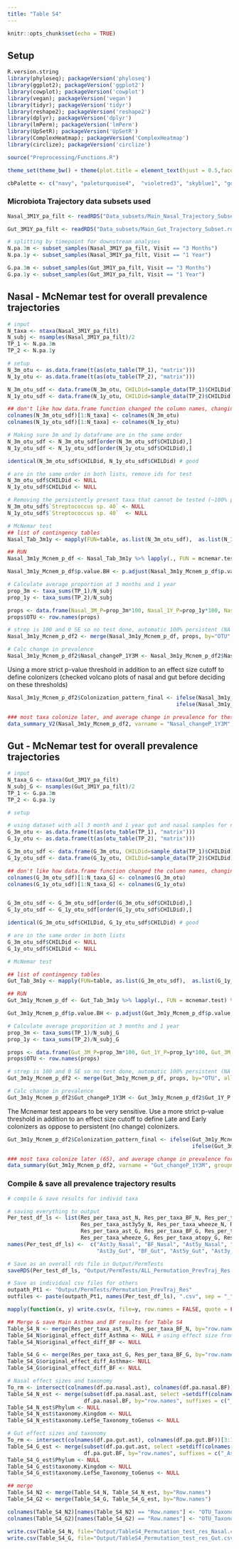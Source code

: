 ```yaml
---
title: "Table S4"
---
```



```r
knitr::opts_chunk$set(echo = TRUE)
```


## Setup 

```r
R.version.string
library(phyloseq); packageVersion('phyloseq')
library(ggplot2); packageVersion('ggplot2')
library(cowplot); packageVersion('cowplot')
library(vegan); packageVersion('vegan')
library(tidyr); packageVersion('tidyr')
library(reshape2); packageVersion('reshape2')
library(dplyr); packageVersion('dplyr')  
library(lmPerm); packageVersion('lmPerm')
library(UpSetR); packageVersion('UpSetR')
library(ComplexHeatmap); packageVersion('ComplexHeatmap')
library(circlize); packageVersion('circlize')

source("Preprocessing/Functions.R")
```

```r
theme_set(theme_bw() + theme(plot.title = element_text(hjust = 0.5,face = "bold"), strip.text.x = element_text(size = 11), strip.background = element_rect(colour="white", fill="white"), panel.grid.major = element_blank(), panel.grid.minor = element_blank(), text = element_text(size=12), axis.text = element_text(color="black", size=12), legend.key.size = unit(0.5,"cm")))

cbPalette <- c("navy", "paleturquoise4",  "violetred3", "skyblue1", "goldenrod3")
```

### Microbiota Trajectory data subsets used
```r
Nasal_3M1Y_pa_filt <- readRDS("Data_subsets/Main_Nasal_Trajectory_Subset.rds") # Prevalence dataset

Gut_3M1Y_pa_filt <- readRDS("Data_subsets/Main_Gut_Trajectory_Subset.rds") # Prevalence dataset
```

```r
# splitting by timepoint for downstream analyses
N.pa.3m <- subset_samples(Nasal_3M1Y_pa_filt, Visit == "3 Months")
N.pa.1y <- subset_samples(Nasal_3M1Y_pa_filt, Visit == "1 Year")

G.pa.3m <- subset_samples(Gut_3M1Y_pa_filt, Visit == "3 Months")
G.pa.1y <- subset_samples(Gut_3M1Y_pa_filt, Visit == "1 Year")
```

## Nasal - McNemar test for overall prevalence trajectories

```r
# input
N_taxa <- ntaxa(Nasal_3M1Y_pa_filt)
N_subj <- nsamples(Nasal_3M1Y_pa_filt)/2
TP_1 <- N.pa.3m
TP_2 <- N.pa.1y

# setup
N_3m_otu <- as.data.frame(t(as(otu_table(TP_1), "matrix")))
N_1y_otu <- as.data.frame(t(as(otu_table(TP_2), "matrix")))

N_3m_otu_sdf <- data.frame(N_3m_otu, CHILDid=sample_data(TP_1)$CHILDid)
N_1y_otu_sdf <- data.frame(N_1y_otu, CHILDid=sample_data(TP_2)$CHILDid)

## don't like how data.frame function changed the column names, changing back
colnames(N_3m_otu_sdf)[1:N_taxa] <- colnames(N_3m_otu)
colnames(N_1y_otu_sdf)[1:N_taxa] <- colnames(N_1y_otu)

# Making sure 3m and 1y dataframe are in the same order
N_3m_otu_sdf <- N_3m_otu_sdf[order(N_3m_otu_sdf$CHILDid),]
N_1y_otu_sdf <- N_1y_otu_sdf[order(N_1y_otu_sdf$CHILDid),]

identical(N_3m_otu_sdf$CHILDid, N_1y_otu_sdf$CHILDid) # good

# are in the same order in both lists, remove ids for test
N_3m_otu_sdf$CHILDid <- NULL
N_1y_otu_sdf$CHILDid <- NULL

# Removing the persistently present taxa that cannot be tested (~100% prevalence at both timepoints)
N_3m_otu_sdf$`Streptococcus sp. 40` <- NULL 
N_1y_otu_sdf$`Streptococcus sp. 40`  <- NULL
```

```r
# McNemar test
## list of contingency tables
Nasal_Tab_3m1y <- mapply(FUN=table, as.list(N_3m_otu_sdf),  as.list(N_1y_otu_sdf) , SIMPLIFY = FALSE, USE.NAMES = TRUE) 

## RUN
Nasal_3m1y_Mcnem_p_df <- Nasal_Tab_3m1y %>% lapply(., FUN = mcnemar.test) %>% lapply(., function(x) {x["p.value"]}) %>% bind_rows(., .id = "OTU")

Nasal_3m1y_Mcnem_p_df$p.value.BH <- p.adjust(Nasal_3m1y_Mcnem_p_df$p.value, method="BH" , n = length(Nasal_3m1y_Mcnem_p_df$p.value))

# Calculate average proportion at 3 months and 1 year
prop_3m <- taxa_sums(TP_1)/N_subj
prop_1y <- taxa_sums(TP_2)/N_subj

props <- data.frame(Nasal_3M_P=prop_3m*100, Nasal_1Y_P=prop_1y*100, Nasal_3M_SE=sqrt(prop_3m*(1-prop_3m)/N_subj), Nasal_1Y_SE=sqrt(prop_1y*(1-prop_1y)/N_subj))
props$OTU <- row.names(props)

# strep is 100 and 0 SE so no test done, automatic 100% persistent (NA p values for this one)
Nasal_3m1y_Mcnem_p_df2 <- merge(Nasal_3m1y_Mcnem_p_df, props, by="OTU", all=TRUE) 

# Calc change in prevalence
Nasal_3m1y_Mcnem_p_df2$Nasal_changeP_1Y3M <- Nasal_3m1y_Mcnem_p_df2$Nasal_1Y_P - Nasal_3m1y_Mcnem_p_df2$Nasal_3M_P 
```

Using a more strict p-value threshold in addition to an effect size cutoff to define colonizers (checked volcano plots of nasal and gut before deciding on these thresholds)
```r
Nasal_3m1y_Mcnem_p_df2$Colonization_pattern_final <- ifelse(Nasal_3m1y_Mcnem_p_df2$p.value.BH < 0.001 & Nasal_3m1y_Mcnem_p_df2$Nasal_changeP_1Y3M < -7, "Early",
                                                     ifelse(Nasal_3m1y_Mcnem_p_df2$p.value.BH < 0.001 & Nasal_3m1y_Mcnem_p_df2$Nasal_changeP_1Y3M >7, "Late", "Persistent"))

### most taxa colonize later, and average change in prevalence for these late colonizers is 19.5%
data_summary_V2(Nasal_3m1y_Mcnem_p_df2, varname = "Nasal_changeP_1Y3M", groupnames = "Colonization_pattern_final") 
```

## Gut - McNemar test for overall prevalence trajectories

```r
# input
N_taxa_G <- ntaxa(Gut_3M1Y_pa_filt)
N_subj_G <- nsamples(Gut_3M1Y_pa_filt)/2
TP_1 <- G.pa.3m
TP_2 <- G.pa.1y

# setup

# using dataset with all 3 month and 1 year gut and nasal samples for now - same infants in all datasets to reduce variation 
G_3m_otu <- as.data.frame(t(as(otu_table(TP_1), "matrix")))
G_1y_otu <- as.data.frame(t(as(otu_table(TP_2), "matrix")))

G_3m_otu_sdf <- data.frame(G_3m_otu, CHILDid=sample_data(TP_1)$CHILDid)
G_1y_otu_sdf <- data.frame(G_1y_otu, CHILDid=sample_data(TP_2)$CHILDid)

## don't like how data.frame function changed the column names, changing back
colnames(G_3m_otu_sdf)[1:N_taxa_G] <- colnames(G_3m_otu)
colnames(G_1y_otu_sdf)[1:N_taxa_G] <- colnames(G_1y_otu)


G_3m_otu_sdf <- G_3m_otu_sdf[order(G_3m_otu_sdf$CHILDid),]
G_1y_otu_sdf <- G_1y_otu_sdf[order(G_1y_otu_sdf$CHILDid),]

identical(G_3m_otu_sdf$CHILDid, G_1y_otu_sdf$CHILDid) # good

# are in the same order in both lists
G_3m_otu_sdf$CHILDid <- NULL
G_1y_otu_sdf$CHILDid <- NULL
```

```r
# McNemar test

## list of contingency tables
Gut_Tab_3m1y <- mapply(FUN=table, as.list(G_3m_otu_sdf),  as.list(G_1y_otu_sdf), SIMPLIFY = FALSE, USE.NAMES = TRUE) 

## RUN
Gut_3m1y_Mcnem_p_df <- Gut_Tab_3m1y %>% lapply(., FUN = mcnemar.test) %>% lapply(., function(x) {x["p.value"]}) %>% bind_rows(., .id = "OTU")

Gut_3m1y_Mcnem_p_df$p.value.BH <- p.adjust(Gut_3m1y_Mcnem_p_df$p.value, method="BH" , n = length(Gut_3m1y_Mcnem_p_df$p.value))

# Calculate average proporition at 3 months and 1 year
prop_3m <- taxa_sums(TP_1)/N_subj_G
prop_1y <- taxa_sums(TP_2)/N_subj_G

props <- data.frame(Gut_3M_P=prop_3m*100, Gut_1Y_P=prop_1y*100, Gut_3M_SE=sqrt(prop_3m*(1-prop_3m)/N_subj_G), Gut_1Y_SE=sqrt(prop_1y*(1-prop_1y)/N_subj_G))
props$OTU <- row.names(props)

# strep is 100 and 0 SE so no test done, automatic 100% persistent (NA p values for this one)
Gut_3m1y_Mcnem_p_df2 <- merge(Gut_3m1y_Mcnem_p_df, props, by="OTU", all=TRUE) 

# Calc change in prevalence
Gut_3m1y_Mcnem_p_df2$Gut_changeP_1Y3M <- Gut_3m1y_Mcnem_p_df2$Gut_1Y_P - Gut_3m1y_Mcnem_p_df2$Gut_3M_P 
```

The Mcnemar test appears to be very sensitive. Use a more strict p-value threshold in addition to an effect size cutoff to define Late and Early colonizers as oppose to persistent (no change) colonizers.
```r
Gut_3m1y_Mcnem_p_df2$Colonization_pattern_final <- ifelse(Gut_3m1y_Mcnem_p_df2$p.value.BH < 0.001 & Gut_3m1y_Mcnem_p_df2$Gut_changeP_1Y3M < -7, "Early",
                                                          ifelse(Gut_3m1y_Mcnem_p_df2$p.value.BH < 0.001 & Gut_3m1y_Mcnem_p_df2$Gut_changeP_1Y3M >7, "Late", "Persistent"))

### most taxa colonize later (65), and average change in prevalence for these late colonizers is 15%
data_summary(Gut_3m1y_Mcnem_p_df2, varname = "Gut_changeP_1Y3M", groupnames = "Colonization_pattern_final") 
```


### Compile & save all prevalence trajectory results
```r
# compile & save results for individ taxa

# saving everything to output
Per_test_df_ls <- list(Res_per_taxa_ast_N, Res_per_taxa_BF_N, Res_per_taxa_ast5y_N, 
                       Res_per_taxa_ast3y5y_N, Res_per_taxa_wheeze_N, Res_per_taxa_atopy_N, Res_per_taxa_Cold_N, 
                       Res_per_taxa_ast_G, Res_per_taxa_BF_G, Res_per_taxa_ast5y_G, Res_per_taxa_ast3y5y_G, 
                       Res_per_taxa_wheeze_G, Res_per_taxa_atopy_G, Res_per_taxa_Cold_G)
names(Per_test_df_ls) <-  c("Ast3y_Nasal", "BF_Nasal", "Ast5y_Nasal", "Ast3y_5y_Nasal", "Wheeze_Nasal", "Atopy_Nasal", "Cold_Nasal", 
                            "Ast3y_Gut", "BF_Gut", "Ast5y_Gut", "Ast3y_5y_Gut", "Wheeze_Gut", "Atopy_Gut", "Cold_Gut")

# Save as an overall rds file in Output/PermTests
saveRDS(Per_test_df_ls, "Output/PermTests/ALL_Permutation_PrevTraj_Res.rds")

# Save as individual csv files for others 
outpath_Pt1 <- "Output/PermTests/Permutation_PrevTraj_Res"
outfiles <- paste(outpath_Pt1, names(Per_test_df_ls), ".csv", sep = "_")

mapply(function(x, y) write.csv(x, file=y, row.names = FALSE, quote = FALSE), x=Per_test_df_ls, y=outfiles, SIMPLIFY = FALSE)
```


```r
## Merge & save Main Asthma and BF results for Table S4
Table_S4_N <- merge(Res_per_taxa_ast_N, Res_per_taxa_BF_N, by="row.names", suffixes = c("_Asthma", "_BF"))
Table_S4_N$original_effect_diff_Asthma <- NULL # using effect size from other dataframe, the direction should ideally be flipped though it doesn't really matter
Table_S4_N$original_effect_diff_BF <- NULL

Table_S4_G <- merge(Res_per_taxa_ast_G, Res_per_taxa_BF_G, by="row.names", suffixes = c("_Asthma", "_BF"))
Table_S4_G$original_effect_diff_Asthma<- NULL 
Table_S4_G$original_effect_diff_BF <- NULL

# Nasal effect sizes and taxonomy
To_rm <- intersect(colnames(df.pa.nasal.ast), colnames(df.pa.nasal.BF))[3:13] ## remove from 1 so not replicated
Table_S4_N_est <- merge(subset(df.pa.nasal.ast, select =setdiff(colnames(df.pa.nasal.ast), To_rm)), 
                        df.pa.nasal.BF, by="row.names", suffixes = c("_Asthma", "_BF"))
Table_S4_N_est$Phylum <- NULL
Table_S4_N_est$taxonomy.Kingdom <- NULL
Table_S4_N_est$taxonomy.LefSe_Taxonomy_toGenus <- NULL

# Gut effect sizes and taxonomy
To_rm <- intersect(colnames(df.pa.gut.ast), colnames(df.pa.gut.BF))[3:13] ## remove from 1 so not replicated
Table_S4_G_est <- merge(subset(df.pa.gut.ast, select =setdiff(colnames(df.pa.gut.ast), To_rm)), 
                        df.pa.gut.BF, by="row.names", suffixes = c("_Asthma", "_BF"))
Table_S4_G_est$Phylum <- NULL
Table_S4_G_est$taxonomy.Kingdom <- NULL
Table_S4_G_est$taxonomy.LefSe_Taxonomy_toGenus <- NULL

## merge
Table_S4_N2 <- merge(Table_S4_N, Table_S4_N_est, by="Row.names")
Table_S4_G2 <- merge(Table_S4_G, Table_S4_G_est, by="Row.names")

colnames(Table_S4_N2)[names(Table_S4_N2) == "Row.names"] <- "OTU_Taxonomy"
colnames(Table_S4_G2)[names(Table_S4_G2) == "Row.names"] <- "OTU_Taxonomy"

write.csv(Table_S4_N, file="Output/TableS4_Permutation_test_res_Nasal.csv")
write.csv(Table_S4_G, file="Output/TableS4_Permutation_test_res_Gut.csv")
```

